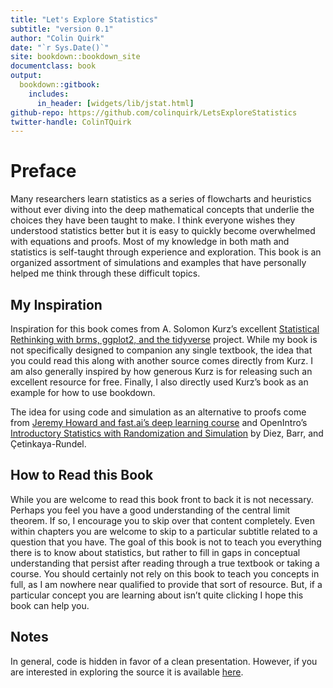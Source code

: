 ```yaml
---
title: "Let's Explore Statistics"
subtitle: "version 0.1"
author: "Colin Quirk"
date: "`r Sys.Date()`"
site: bookdown::bookdown_site
documentclass: book
output:
  bookdown::gitbook:
    includes:
      in_header: [widgets/lib/jstat.html]
github-repo: https://github.com/colinquirk/LetsExploreStatistics
twitter-handle: ColinTQuirk
---
```


# Preface {-}

Many researchers learn statistics as a series of flowcharts and heuristics without ever diving into the deep mathematical concepts that underlie the choices they have been taught to make. I think everyone wishes they understood statistics better but it is easy to quickly become overwhelmed with equations and proofs. Most of my knowledge in both math and statistics is self-taught through experience and exploration. This book is an organized assortment of simulations and examples that have personally helped me think through these difficult topics.

## My Inspiration {-}

Inspiration for this book comes from A. Solomon Kurz's excellent [Statistical Rethinking with brms, ggplot2, and the tidyverse](https://bookdown.org/connect/#/apps/1850/access) project. While my book is not specifically designed to companion any single textbook, the idea that you could read this along with another source comes directly from Kurz. I am also generally inspired by how generous Kurz is for releasing such an excellent resource for free. Finally, I also directly used Kurz's book as an example for how to use bookdown.

The idea for using code and simulation as an alternative to proofs come from [Jeremy Howard and fast.ai's deep learning course](course.fast.ai) and OpenIntro's [Introductory Statistics with Randomization and Simulation](https://www.openintro.org/book/isrs/) by Diez, Barr, and Çetinkaya-Rundel.

## How to Read this Book {-}

While you are welcome to read this book front to back it is not necessary. Perhaps you feel you have a good understanding of the central limit theorem. If so, I encourage you to skip over that content completely. Even within chapters you are welcome to skip to a particular subtitle related to a question that you have. The goal of this book is not to teach you everything there is to know about statistics, but rather to fill in gaps in conceptual understanding that persist after reading through a true textbook or taking a course. You should certainly not rely on this book to teach you concepts in full, as I am nowhere near qualified to provide that sort of resource. But, if a particular concept you are learning about isn't quite clicking I hope this book can help you.

## Notes {-}

In general, code is hidden in favor of a clean presentation. However, if you are interested in exploring the source it is available [here](https://github.com/colinquirk/LetsExploreStatistics).

